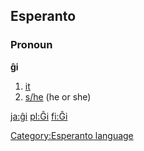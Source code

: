 ==Esperanto==
[[Category:Esperanto language]]
===Pronoun===
'''ĝi'''

#[[it]]
#[[s/he]] (he or she)

[[ja:ĝi]]
[[pl:Ĝi]]
[[fi:Ĝi]]